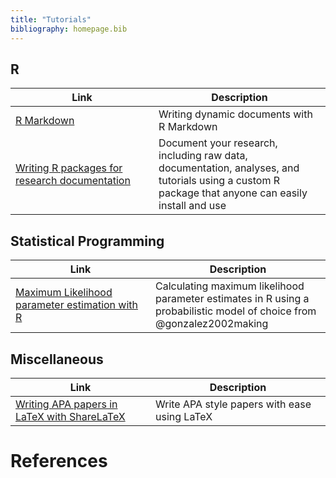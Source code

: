 ```yaml
---
title: "Tutorials"
bibliography: homepage.bib
---
```



## R

| Link          | Description |
|------------------------------|------------------------------------|
| [R Markdown](http://rpubs.com/YaRrr/markdownbasics)| Writing dynamic documents with R Markdown
| [Writing R packages for research documentation](http://rpubs.com/ndphillips/rpackagescience) | Document your research, including raw data, documentation, analyses, and tutorials using a custom R package that anyone can easily install and use|

## Statistical Programming

| Link          | Description |
|------------------------------|--------------------------------------|
| [Maximum Likelihood parameter estimation with R](http://rpubs.com/YaRrr/MLTutorial)| Calculating maximum likelihood parameter estimates in R using a probabilistic model of choice from @gonzalez2002making| 


## Miscellaneous


| Link          | Description |
|------------------------------|--------------------------------------|
| [Writing APA papers in LaTeX with ShareLaTeX](http://rpubs.com/YaRrr/apalatex)| Write APA style papers with ease using LaTeX| 



# References